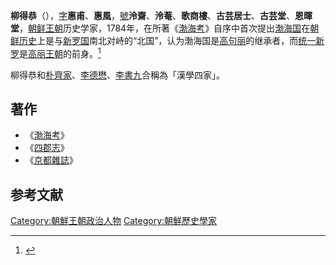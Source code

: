 {{Disputed|time=2009-02-06}}
{{Infobox Korean name|
hangul=유득공|
hanja=柳得恭|
rr=Yu Deuk-gong|
mr=Yu Tŭkkong|
}}
'''柳得恭'''（{{bd|1748年|1月3日|1807年|10月1日|柳得恭}}），[[表字|字]]'''惠甫'''、'''惠風'''，[[號|號]]'''泠齋'''、'''泠菴'''、'''歌商樓'''、'''古芸居士'''、'''古芸堂'''、'''恩暉堂'''，[[朝鲜王朝|朝鲜王朝]]历史学家，1784年，在所著《[[渤海考|渤海考]]》自序中首次提出[[渤海国|渤海国]]在[[朝鲜历史|朝鲜历史]]上是与[[新罗国|新罗国]]南北对峙的“北国”，认为渤海国是[[高句丽|高句丽]]的继承者，而[[统一新罗|统一新罗]]是[[高丽王朝|高丽王朝]]的前身。<ref>{{cite book | title=《渤海考》 | author=柳得恭 | year=1784年 | location=渤海考序}}</ref>

柳得恭和[[朴齊家|朴齊家]]、[[李德懋|李德懋]]、[[李書九|李書九]]合稱為「漢學四家」。

==著作==
*《[[渤海考|渤海考]]》
*《[[四郡志|四郡志]]》
*《[[京都雜誌|京都雜誌]]》

==参考文献==
<div class="references-small">
<references></references>
</div>


[[Category:朝鮮王朝政治人物|Category:朝鮮王朝政治人物]]
[[Category:朝鮮歷史學家|Category:朝鮮歷史學家]]